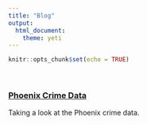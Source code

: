 ```yaml
---
title: "Blog"
output: 
  html_document:
    theme: yeti
---
```


```r
knitr::opts_chunk$set(echo = TRUE)
```
<br>

### [Phoenix Crime Data](https://github.com/jacobtnyoung/jacobtnyoung.github.io/raw/master/_blog/PHXcrime.html)

Taking a look at the Phoenix crime data.

<br>

